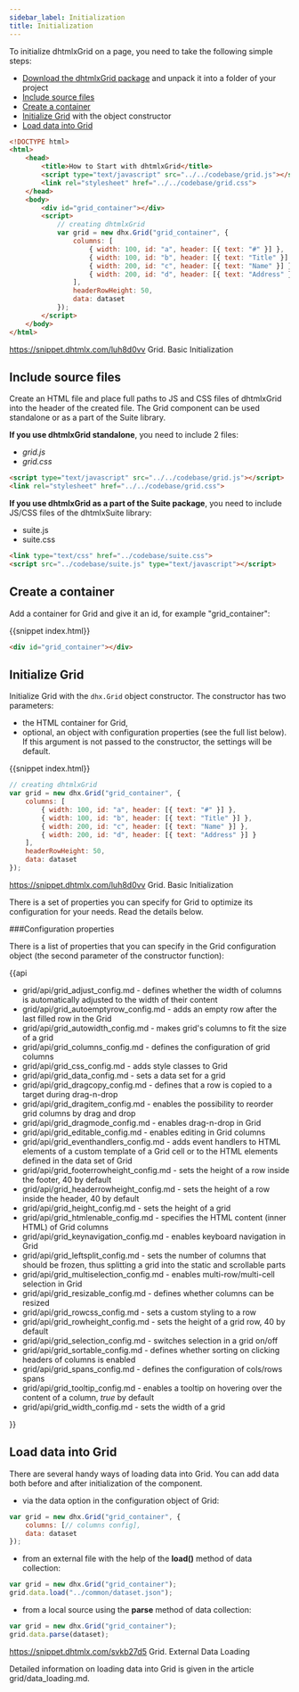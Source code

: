 ```yaml
---
sidebar_label: Initialization
title: Initialization
---          
```


To initialize dhtmlxGrid on a page, you need to take the following simple steps:

- [Download the dhtmlxGrid package](https://dhtmlx.com/docs/products/dhtmlxGrid/download.shtml) and unpack it into a folder of your project
- [Include source files](#includesourcefiles)
- [Create a container](#createcontainer)
- [Initialize Grid](#initializegrid) with the object constructor
- [Load data into Grid](#loaddata)

~~~html
<!DOCTYPE html>
<html>
    <head>
        <title>How to Start with dhtmlxGrid</title>         
        <script type="text/javascript" src="../../codebase/grid.js"></script>
        <link rel="stylesheet" href="../../codebase/grid.css">
    </head>
    <body>
    	<div id="grid_container"></div>
        <script>
            // creating dhtmlxGrid 
            var grid = new dhx.Grid("grid_container", {
    			columns: [
        			{ width: 100, id: "a", header: [{ text: "#" }] },
        			{ width: 100, id: "b", header: [{ text: "Title" }] },
        			{ width: 200, id: "c", header: [{ text: "Name" }] },
        			{ width: 200, id: "d", header: [{ text: "Address" }] }
    			],
    			headerRowHeight: 50,
    			data: dataset
			});
        </script>
    </body>
</html>
~~~

https://snippet.dhtmlx.com/luh8d0vv	Grid. Basic Initialization


Include source files
--------------------

Create an HTML file and place full paths to JS and CSS files of dhtmlxGrid into the header of the created file. The Grid component can be used standalone or as a part of the Suite library.

<strong>If you use dhtmlxGrid standalone</strong>, you need to include 2 files:

- *grid.js*
- *grid.css*

~~~html
<script type="text/javascript" src="../../codebase/grid.js"></script>
<link rel="stylesheet" href="../../codebase/grid.css">
~~~


<strong>If you use dhtmlxGrid as a part of the Suite package</strong>, you need to include JS/CSS files of the dhtmlxSuite library:

- suite.js
- suite.css

~~~html
<link type="text/css" href="../codebase/suite.css">
<script src="../codebase/suite.js" type="text/javascript"></script>
~~~


Create a container 
-----------------

Add a container for Grid and give it an id, for example "grid_container":

{{snippet	index.html}}
~~~html
<div id="grid_container"></div>
~~~

Initialize Grid
----------------------

Initialize Grid with the `dhx.Grid` object constructor. The constructor has two parameters:

- the HTML container for Grid,
- optional, an object with configuration properties (see the full list below). If this argument is not passed to the constructor, the settings will be default.


{{snippet	index.html}}
~~~js
// creating dhtmlxGrid
var grid = new dhx.Grid("grid_container", {
    columns: [
        { width: 100, id: "a", header: [{ text: "#" }] },
        { width: 100, id: "b", header: [{ text: "Title" }] },
        { width: 200, id: "c", header: [{ text: "Name" }] },
        { width: 200, id: "d", header: [{ text: "Address" }] }
    ],
    headerRowHeight: 50,
    data: dataset
});
~~~

https://snippet.dhtmlx.com/luh8d0vv	Grid. Basic Initialization

There is a set of properties you can specify for Grid to optimize its configuration for your needs. Read the details below.



###Configuration properties

There is a list of properties that you can specify in the Grid configuration object (the second parameter of the constructor function):

{{api

- grid/api/grid_adjust_config.md - defines whether the width of columns is automatically adjusted to the width of their content
- grid/api/grid_autoemptyrow_config.md - adds an empty row after the last filled row in the Grid
- grid/api/grid_autowidth_config.md - makes grid's columns to fit the size of a grid
- grid/api/grid_columns_config.md - defines the configuration of grid columns
- grid/api/grid_css_config.md - adds style classes to Grid
- grid/api/grid_data_config.md - sets a data set for a grid
- grid/api/grid_dragcopy_config.md - defines that a row is copied to a target during drag-n-drop
- grid/api/grid_dragitem_config.md - enables the possibility to reorder grid columns by drag and drop
- grid/api/grid_dragmode_config.md - enables drag-n-drop in Grid
- grid/api/grid_editable_config.md - enables editing in Grid columns
- grid/api/grid_eventhandlers_config.md - adds event handlers to HTML elements of a custom template of a Grid cell or to the HTML elements defined in the data set of Grid
- grid/api/grid_footerrowheight_config.md - sets the height of a row inside the footer, 40 by default
- grid/api/grid_headerrowheight_config.md - sets the height of a row inside the header, 40 by default
- grid/api/grid_height_config.md - sets the height of a grid
- grid/api/grid_htmlenable_config.md - specifies the HTML content (inner HTML) of Grid columns
- grid/api/grid_keynavigation_config.md - enables keyboard navigation in Grid
- grid/api/grid_leftsplit_config.md - sets the number of columns that should be frozen, thus splitting a grid into the static and scrollable parts
- grid/api/grid_multiselection_config.md - enables multi-row/multi-cell selection in Grid
- grid/api/grid_resizable_config.md - defines whether columns can be resized
- grid/api/grid_rowcss_config.md - sets a custom styling to a row
- grid/api/grid_rowheight_config.md - sets the height of a grid row, 40 by default
- grid/api/grid_selection_config.md - switches selection in a grid on/off
- grid/api/grid_sortable_config.md - defines whether sorting on clicking headers of columns is enabled
- grid/api/grid_spans_config.md - defines the configuration of cols/rows spans
- grid/api/grid_tooltip_config.md - enables a tooltip on hovering over the content of a column, <i>true</i> by default
- grid/api/grid_width_config.md - sets the width of a grid

}}

Load data into Grid
------------------

There are several handy ways of loading data into Grid. You can add data both before and after initialization of the component.

- via the data option in the configuration object of Grid:

~~~js
var grid = new dhx.Grid("grid_container", {
    columns: [// columns config],
    data: dataset 
});
~~~

- from an external file with the help of the <strong>load()</strong> method of data collection:

~~~js
var grid = new dhx.Grid("grid_container");
grid.data.load("../common/dataset.json");
~~~

- from a local source using the <strong>parse</strong> method of data collection:

~~~js
var grid = new dhx.Grid("grid_container");
grid.data.parse(dataset);
~~~

https://snippet.dhtmlx.com/svkb27d5	Grid. External Data Loading

Detailed information on loading data into Grid is given in the article grid/data_loading.md.







